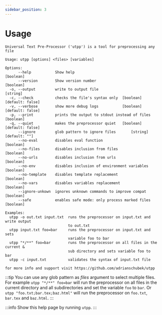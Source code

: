 ```yaml
---
sidebar_position: 3
---
```


# Usage

```
Universal Text Pre-Processor ('utpp') is a tool for preprocessing any file

Usage: utpp [options] <files> [variables]

Options:
      --help           Show help                                       [boolean]
      --version        Show version number                             [boolean]
  -o, --output         write to output file                             [string]
  -c, --check          checks the file's syntax only  [boolean] [default: false]
  -v, --verbose        show more debug logs           [boolean] [default: false]
  -p, --print          prints the output to stdout instead of files    [boolean]
  -q, --quiet          makes the preprocessor quiet   [boolean] [default: false]
      --ignore         glob pattern to ignore files       [string] [default: ""]
      --no-eval        disables eval function                          [boolean]
      --no-files       disables inclusion from files                   [boolean]
      --no-urls        disables inclusion from urls                    [boolean]
      --no-env         disables inclusion of environment variables     [boolean]
      --no-template    disables template replacement                   [boolean]
      --no-vars        disables variables replacement                  [boolean]
      --ignore-unkown  ignores unknown commands to improve compat      [boolean]
      --safe           enables safe mode: only process marked files    [boolean]

Examples:
  utpp -o out.txt input.txt  runs the preprocessor on input.txt and write output
                             to out.txt
  utpp input.txt foo=bar     runs the preprocessor on input.txt and sets
                             variable foo to bar
  utpp "*/**" foo=bar        runs the preprocessor on all files in the current &
                             sub directory and sets variable foo to bar
  utpp -c input.txt          validates the syntax of input.txt file

for more info and support visit https://github.com/adrianschubek/utpp
```

:::tip
You can use any glob pattern as *files* argument to select multiple files.
For example `utpp "*/**" foo=bar` will run the preprocessor on all files in the current directory and all subdirectories and set the variable `foo` to `bar`.
Or `utpp "foo.txt;bar.tex;baz.html"` will run the preprocessor on `foo.txt`, `bar.tex` and `baz.html`.
:::

:::info
Show this help page by running `utpp`.
:::